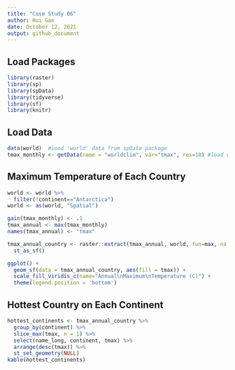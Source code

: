 ```yaml
---
title: "Case Study 06"
author: Hui Gao
date: October 12, 2021
output: github_document
---
```


## Load Packages

```r
library(raster)
library(sp)
library(spData)
library(tidyverse)
library(sf)
library(knitr)
```

## Load Data

```r
data(world)  #load 'world' data from spData package
tmax_monthly <- getData(name = "worldclim", var="tmax", res=10) #load climate data

```

## Maximum Temperature of Each Country

```r
world <- world %>%
  filter(!continent=="Antarctica")
world <- as(world, "Spatial")

gain(tmax_monthly) <- .1
tmax_annual <- max(tmax_monthly)
names(tmax_annual) <- "tmax"

tmax_annual_country <- raster::extract(tmax_annual, world, fun=max, na.rm=TRUE, small=TRUE, sp=TRUE) %>%
  st_as_sf()

ggplot() +
  geom_sf(data = tmax_annual_country, aes(fill = tmax)) +
  scale_fill_viridis_c(name="Annual\nMaximum\nTemperature (C)") +
  theme(legend.position = 'bottom')
```

## Hottest Country on Each Continent

```r
hottest_continents <- tmax_annual_country %>%
  group_by(continent) %>%
  slice_max(tmax, n = 1) %>%
  select(name_long, continent, tmax) %>%
  arrange(desc(tmax)) %>%
  st_set_geometry(NULL)
kable(hottest_continents)
```
